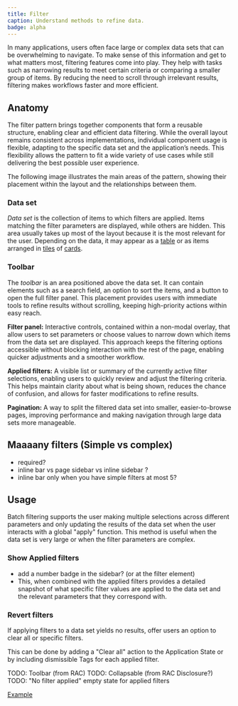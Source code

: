 ```yaml
---
title: Filter
caption: Understand methods to refine data.
badge: alpha
---
```


In many applications, users often face large or complex data sets that can be overwhelming to navigate. To make sense of this information and get to what matters most, filtering features come into play. They help with tasks such as narrowing results to meet certain criteria or comparing a smaller group of items. By reducing the need to scroll through irrelevant results, filtering makes workflows faster and more efficient.

## Anatomy

The filter pattern brings together components that form a reusable structure, enabling clear and efficient data filtering. While the overall layout remains consistent across implementations, individual component usage is flexible, adapting to the specific data set and the application’s needs. This flexibility allows the pattern to fit a wide variety of use cases while still delivering the best possible user experience.

The following image illustrates the main areas of the pattern, showing their placement within the layout and the relationships between them.

### Data set

_Data set_ is the collection of items to which filters are applied. Items matching the filter parameters are displayed, while others are hidden. This area usually takes up most of the layout because it is the most relevant for the user. Depending on the data, it may appear as a [table](/components/collection/table) or as items arranged in [tiles](/components/layout/tiles) of [cards](/components/content/card).

### Toolbar

The _toolbar_ is an area positioned above the data set. It can contain elements such as a search field, an option to sort the items, and a button to open the full filter panel. This placement provides users with immediate tools to refine results without scrolling, keeping high-priority actions within easy reach.

**Filter panel:** Interactive controls, contained within a non-modal overlay, that allow users to set parameters or choose values to narrow down which items from the data set are displayed. This approach keeps the filtering options accessible without blocking interaction with the rest of the page, enabling quicker adjustments and a smoother workflow.

**Applied filters:** A visible list or summary of the currently active filter selections, enabling users to quickly review and adjust the filtering criteria. This helps maintain clarity about what is being shown, reduces the chance of confusion, and allows for faster modifications to refine results.

**Pagination:** A way to split the filtered data set into smaller, easier-to-browse pages, improving performance and making navigation through large data sets more manageable.

## Maaaany filters (Simple vs complex)

- required?
- inline bar vs page sidebar vs inline sidebar ?
- inline bar only when you have simple filters at most 5?

## Usage

Batch filtering supports the user making multiple selections across different parameters and only updating the results of the data set when the user interacts with a global "apply" function. This method is useful when the data set is very large or when the filter parameters are complex.

### Show Applied filters

- add a number badge in the sidebar? (or at the filter element)
- This, when combined with the applied filters provides a detailed snapshot of what specific filter values are applied to the data set and the relevant parameters that they correspond with.

### Revert filters

If applying filters to a data set yields no results, offer users an option to clear all or specific filters.

This can be done by adding a "Clear all" action to the Application State or by including dismissible Tags for each applied filter.

TODO: Toolbar (from RAC)
TODO: Collapsable (from RAC Disclosure?)
TODO: "No filter applied" empty state for applied filters

[Example](/pattern/filter)
